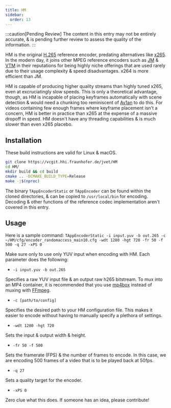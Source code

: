 ```yaml
---
title: HM
sidebar:
  order: 13
---
```




:::caution[Pending Review]
The content in this entry may not be entirely accurate, & is pending further review to assess the quality of the information.
:::

HM is the original [H.265](../video/HEVC.mdx) reference encoder, predating alternatives like [x265](../encoders/x265.mdx). In the modern day, it joins other MPEG reference encoders such as [JM](../encoders/JM.mdx) & [VTM](../encoders/VTM.mdx) in their reputations for being highly niche offerings that are used rarely due to their usage complexity & speed disadvantages. x264 is more efficient than JM.

HM is capable of producing higher quality streams than highly tuned x265, even at excruciatingly slow speeds. This is only a theoretical advantage, though, as HM is incapable of placing keyframes automatically with scene detection & would need a chunking too reminiscent of [Av1an](../utilities/av1an.mdx) to do this. For videos containing few enough frames where keyframe placement isn't a concern, HM is better in practice than x265 at the expense of a massive dropoff in speed. HM doesn't have any threading capabilities & is much slower than even x265 placebo.

## Installation

These build instructions are valid for Linux & macOS.

```bash
git clone https://vcgit.hhi.fraunhofer.de/jvet/HM
cd HM/
mkdir build && cd build
cmake .. -DCMAKE_BUILD_TYPE=Release
make -j$(nproc)
```

The binary `TAppEncoderStatic` or `TAppEncoder` can be found within the cloned directories, & can be copied to `/usr/local/bin` for encoding. Decoding & other functions of the reference codec implementation aren't covered in this entry.

## Usage

Here is a sample command: `TAppEncoderStatic -i input.yuv -b out.265 -c ~/HM/cfg/encoder_randomaccess_main10.cfg -wdt 1280 -hgt 720 -fr 50 -f 500 -q 27 -xPS 0`

Make sure only to use only YUV input when encoding with HM. Each parameter does the following:

- `-i input.yuv -b out.265`

Specifies a raw YUV input file & an output raw h265 bitstream. To mux into an MP4 container, it is recommended that you use [mp4box](../utilities/mp4box.mdx) instead of muxing with [FFmpeg](../utilities/ffmpeg.mdx).

- `-c [path/to/config]`

Specifies the desired path to your HM configuration file. This makes it easier to encode without having to manually specify a plethora of settings.

- `-wdt 1280 -hgt 720`

Sets the input & output width & height.

- `-fr 50 -f 500`

Sets the framerate (FPS) & the number of frames to encode. In this case, we are encoding 500 frames of a video that is to be played back at 50fps.

- `-q 27`

Sets a quality target for the encoder.

- `-xPS 0`

Zero clue what this does. If someone has an idea, please contribute!